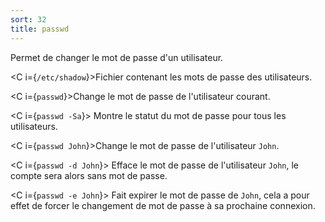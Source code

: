 ```yaml
---
sort: 32
title: passwd
---
```


Permet de changer le mot de passe d'un utilisateur.

<C i={`/etc/shadow`}>Fichier contenant les mots de passe des utilisateurs.</C>

<C i={`passwd`}>Change le mot de passe de l'utilisateur courant.</C>

<C i={`passwd -Sa`}>
  Montre le statut du mot de passe pour tous les utilisateurs.
</C>

<C i={`passwd John`}>Change le mot de passe de l'utilisateur `John`.</C>

<C i={`passwd -d John`}>
  Efface le mot de passe de l'utilisateur `John`, le compte sera alors sans mot
  de passe.
</C>

<C i={`passwd -e John`}>
  Fait expirer le mot de passe de `John`, cela a pour effet de forcer le
  changement de mot de passe à sa prochaine connexion.
</C>
